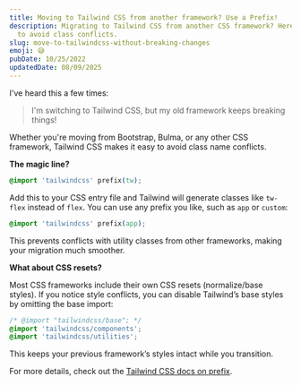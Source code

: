 ```yaml
---
title: Moving to Tailwind CSS from another framework? Use a Prefix!
description: Migrating to Tailwind CSS from another CSS framework? Here’s a simple solution
  to avoid class conflicts.
slug: move-to-tailwindcss-without-breaking-changes
emoji: 😅
pubDate: 10/25/2022
updatedDate: 08/09/2025
---
```



<BaseAd />

I've heard this a few times:

> I'm switching to Tailwind CSS, but my old framework keeps breaking things!

Whether you're moving from Bootstrap, Bulma, or any other CSS framework,
Tailwind CSS makes it easy to avoid class name conflicts.

**The magic line?**

```css
@import 'tailwindcss' prefix(tw);
```

Add this to your CSS entry file and Tailwind will generate classes like
`tw-flex` instead of `flex`. You can use any prefix you like, such as `app` or
`custom`:

```css
@import 'tailwindcss' prefix(app);
```

This prevents conflicts with utility classes from other frameworks, making your
migration much smoother.

**What about CSS resets?**

Most CSS frameworks include their own CSS resets (normalize/base styles). If you
notice style conflicts, you can disable Tailwind’s base styles by omitting the
base import:

```css
/* @import "tailwindcss/base"; */
@import 'tailwindcss/components';
@import 'tailwindcss/utilities';
```

This keeps your previous framework’s styles intact while you transition.

For more details, check out the
[Tailwind CSS docs on prefix](https://tailwindcss.com/docs/configuration#prefix).
